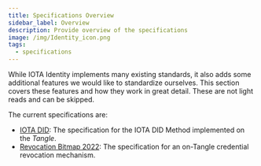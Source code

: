 ```yaml
---
title: Specifications Overview
sidebar_label: Overview
description: Provide overview of the specifications
image: /img/Identity_icon.png
tags:
  - specifications
---
```


While IOTA Identity implements many existing standards, it also adds some additional features we would like to standardize ourselves. This section covers these features and how they work in great detail. These are not light reads and can be skipped.

The current specifications are:

- [IOTA DID](iota-did-method-spec.mdx): The specification for the IOTA DID Method implemented on the _Tangle_.
- [Revocation Bitmap 2022](revocation-bitmap-2022.mdx): The specification for an on-Tangle credential revocation mechanism.
